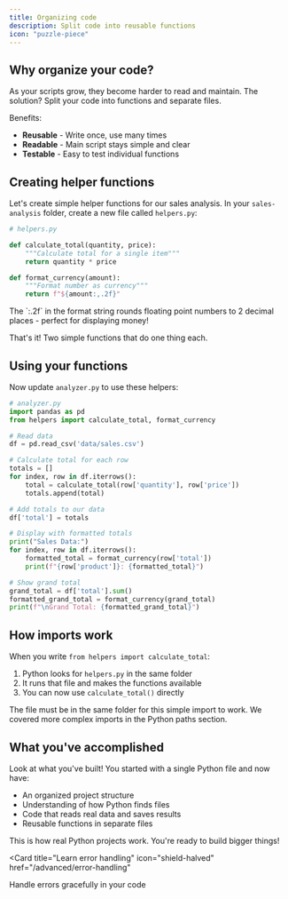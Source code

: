 ```yaml
---
title: Organizing code
description: Split code into reusable functions
icon: "puzzle-piece"
---
```


## Why organize your code?

As your scripts grow, they become harder to read and maintain. The solution? Split your code into functions and separate files.

Benefits:
- **Reusable** - Write once, use many times
- **Readable** - Main script stays simple and clear
- **Testable** - Easy to test individual functions

## Creating helper functions

Let's create simple helper functions for our sales analysis. In your `sales-analysis` folder, create a new file called `helpers.py`:

```python
# helpers.py

def calculate_total(quantity, price):
    """Calculate total for a single item"""
    return quantity * price

def format_currency(amount):
    """Format number as currency"""
    return f"${amount:,.2f}"
```

<Tip>
  The `:.2f` in the format string rounds floating point numbers to 2 decimal places - perfect for displaying money!
</Tip>

That's it! Two simple functions that do one thing each.

## Using your functions

Now update `analyzer.py` to use these helpers:

```python
# analyzer.py
import pandas as pd
from helpers import calculate_total, format_currency

# Read data
df = pd.read_csv('data/sales.csv')

# Calculate total for each row
totals = []
for index, row in df.iterrows():
    total = calculate_total(row['quantity'], row['price'])
    totals.append(total)

# Add totals to our data
df['total'] = totals

# Display with formatted totals
print("Sales Data:")
for index, row in df.iterrows():
    formatted_total = format_currency(row['total'])
    print(f"{row['product']}: {formatted_total}")

# Show grand total
grand_total = df['total'].sum()
formatted_grand_total = format_currency(grand_total)
print(f"\nGrand Total: {formatted_grand_total}")
```

## How imports work

When you write `from helpers import calculate_total`:
1. Python looks for `helpers.py` in the same folder
2. It runs that file and makes the functions available
3. You can now use `calculate_total()` directly

<Note>
  The file must be in the same folder for this simple import to work. We covered more complex imports in the Python paths section.
</Note>

## What you've accomplished

Look at what you've built! You started with a single Python file and now have:
- An organized project structure
- Understanding of how Python finds files
- Code that reads real data and saves results
- Reusable functions in separate files

This is how real Python projects work. You're ready to build bigger things!

<Card
  title="Learn error handling"
  icon="shield-halved"
  href="/advanced/error-handling"
>
  Handle errors gracefully in your code
</Card>